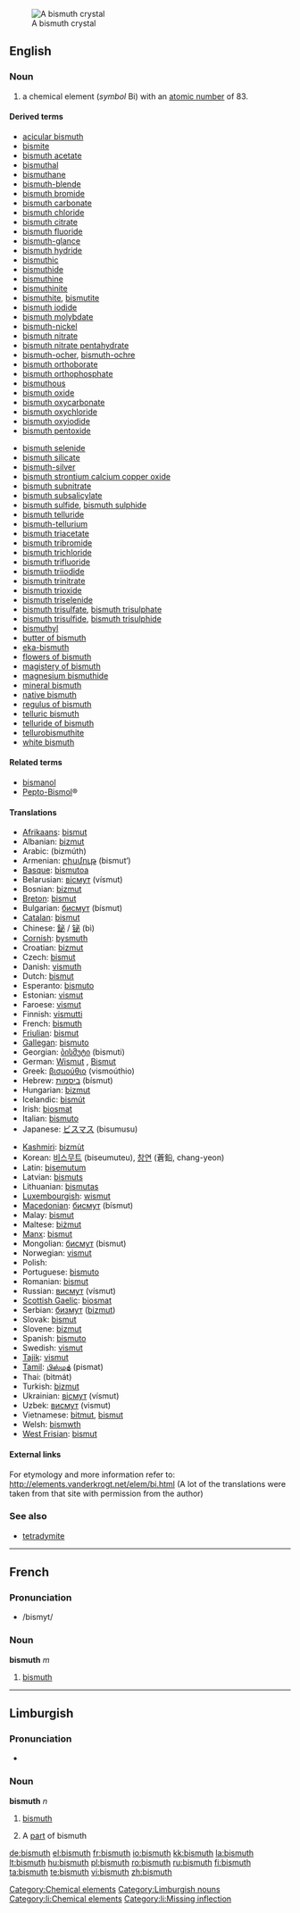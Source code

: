 [[Image:Bismuth_crystal_macro.jpg|thumb|right|A bismuth crystal]]
==English==
{{elements|Bi|lead|Pb|polonium|Po}}

===Noun===
{{en-noun|-}}
{{wikipedia}}

# a chemical element (''symbol'' Bi) with an [[atomic number]] of 83.

====Derived terms====
{{top2}}
* [[acicular bismuth]]
* [[bismite]]
* [[bismuth acetate]]
* [[bismuthal]]
* [[bismuthane]]
* [[bismuth-blende]]
* [[bismuth bromide]]
* [[bismuth carbonate]]
* [[bismuth chloride]]
* [[bismuth citrate]]
* [[bismuth fluoride]]
* [[bismuth-glance]]
* [[bismuth hydride]]
* [[bismuthic]]
* [[bismuthide]]
* [[bismuthine]]
* [[bismuthinite]]
* [[bismuthite]], [[bismutite]]
* [[bismuth iodide]]
* [[bismuth molybdate]]
* [[bismuth-nickel]]
* [[bismuth nitrate]]
* [[bismuth nitrate pentahydrate]]
* [[bismuth-ocher]], [[bismuth-ochre]]
* [[bismuth orthoborate]]
* [[bismuth orthophosphate]]
* [[bismuthous]]
* [[bismuth oxide]]
* [[bismuth oxycarbonate]]
* [[bismuth oxychloride]]
* [[bismuth oxyiodide]]
* [[bismuth pentoxide]]
{{mid2}}
* [[bismuth selenide]]
* [[bismuth silicate]]
* [[bismuth-silver]]
* [[bismuth strontium calcium copper oxide]]
* [[bismuth subnitrate]]
* [[bismuth subsalicylate]]
* [[bismuth sulfide]], [[bismuth sulphide]]
* [[bismuth telluride]]
* [[bismuth-tellurium]]
* [[bismuth triacetate]]
* [[bismuth tribromide]]
* [[bismuth trichloride]]
* [[bismuth trifluoride]]
* [[bismuth triiodide]]
* [[bismuth trinitrate]]
* [[bismuth trioxide]]
* [[bismuth triselenide]]
* [[bismuth trisulfate]], [[bismuth trisulphate]]
* [[bismuth trisulfide]], [[bismuth trisulphide]]
* [[bismuthyl]]
* [[butter of bismuth]]
* [[eka-bismuth]]
* [[flowers of bismuth]]
* [[magistery of bismuth]]
* [[magnesium bismuthide]]
* [[mineral bismuth]]
* [[native bismuth]]
* [[regulus of bismuth]]
* [[telluric bismuth]]
* [[telluride of bismuth]]
* [[tellurobismuthite]]
* [[white bismuth]]
{{bottom}}

====Related terms====
* [[bismanol]]
* [[w:Pepto-Bismol|Pepto-Bismol]]&reg;

====Translations====
{{trans-top|chemical element}}
* [[Afrikaans]]: [[bismut]]
* Albanian: [[bizmut]]
* Arabic: {{Arab|[[بزموث]]}} (bizmúth) {{m}}
* Armenian: [[բիսմութ]] (bismut‘)
* [[Basque]]: [[bismutoa]]
* Belarusian: [[вiсмут]] (vísmut) {{m}}
* Bosnian: [[bizmut]]
* [[Breton]]: [[bismut]]
* Bulgarian: [[бисмут]] (bísmut) {{m}}
* [[Catalan]]: [[bismut]]
* Chinese: [[鉍]] / [[铋]] (bì)
* [[Cornish]]: [[bysmuth]]
* Croatian: [[bizmut]]
* Czech: [[bismut]]
* Danish: [[vismuth]]
* Dutch: [[bismut]] {{n}}
* Esperanto: [[bismuto]]
* Estonian: [[vismut]]
* Faroese: [[vismut]]
* Finnish: [[vismutti]]
* French: [[bismuth#French|bismuth]] {{m}}
* [[Friulian]]: [[bismut]]
* [[Gallegan]]: [[bismuto]]
* Georgian: [[ბისმუტი]] (bismuti)
* German: [[Wismut]] {{n}}, [[Bismut]] {{n}}
* Greek: [[βισμούθιο]] (vismoúthio) {{n}}
* Hebrew: [[ביסמות]] (bísmut)
* Hungarian: [[bizmut]]
* Icelandic: [[bismút]]
* Irish: [[biosmat]]
* Italian: [[bismuto]] {{m}}
* Japanese: [[ビスマス]] (bisumusu)
{{trans-mid}}
* [[Kashmiri]]: [[bizmùt]]
* Korean: [[비스무트]] (biseumuteu), [[창연]] (蒼鉛, chang-yeon)
* Latin: [[bisemutum]]
* Latvian: [[bismuts]]
* Lithuanian: [[bismutas]]
* [[Luxembourgish]]: [[wismut]]
* [[Macedonian]]: [[бисмут]] (bísmut) {{m}}
* Malay: [[bismut]]
* Maltese: [[biżmut]]
* [[Manx]]: [[bismut]]
* Mongolian: [[бисмут]] (bismut)
* Norwegian: [[vismut]]
* Polish: {{t+|pl|bizmut|m}}
* Portuguese: [[bismuto]] {{m}}
* Romanian: [[bismut]] {{n}}
* Russian: [[висмут]] (vísmut) {{m}}
* [[Scottish Gaelic]]: [[biosmat]]
* Serbian: [[бизмут]] ([[bizmut]]) {{m}}
* Slovak: [[bismut]]
* Slovene: [[bizmut]]
* Spanish: [[bismuto]] {{m}}
* Swedish: [[vismut]]
* [[Tajik]]: [[vismut]]
* [[Tamil]]: [[பிஸ்மத்]] (pismat)
* Thai: {{Thai|[[บิสมัท]]}} (bìtmát)
* Turkish: [[bizmut]]
* Ukrainian: [[вiсмут]] (vísmut) {{m}}
* Uzbek: [[висмут]] (vismut)
* Vietnamese: [[bitmut]], [[bismut]]
* Welsh: [[bismwth]]
* [[West Frisian]]: [[bismut]]
{{trans-bottom}}

====External links====
For etymology and more information refer to:
http://elements.vanderkrogt.net/elem/bi.html
(A lot of the translations were taken from that site with permission from the author)

===See also===
* [[tetradymite]]

[[Category:Chemical elements]]

----

==French==

===Pronunciation===
* /bismyt/

===Noun===
'''bismuth''' ''m''

# [[bismuth#English|bismuth]]

----

==Limburgish==

===Pronunciation===
* {{IPA|[ˈbɪ˦zmœ˧ð]|lang=li}}

===Noun===
'''bismuth''' ''n''

# {{uncountable|lang=li}} [[bismuth#English|bismuth]]
# A [[part]] of bismuth

[[Category:Limburgish nouns]]
[[Category:li:Chemical elements]]
[[Category:li:Missing inflection]]

[[de:bismuth]]
[[el:bismuth]]
[[fr:bismuth]]
[[io:bismuth]]
[[kk:bismuth]]
[[la:bismuth]]
[[lt:bismuth]]
[[hu:bismuth]]
[[pl:bismuth]]
[[ro:bismuth]]
[[ru:bismuth]]
[[fi:bismuth]]
[[ta:bismuth]]
[[te:bismuth]]
[[vi:bismuth]]
[[zh:bismuth]]